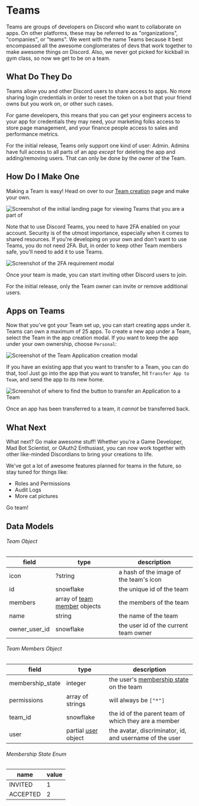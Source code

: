 # Teams

Teams are groups of developers on Discord who want to collaborate on apps. On other platforms, these may be referred to as "organizations", "companies", or "teams". We went with the name Teams because it best encompassed all the awesome conglomerates of devs that work together to make awesome things on Discord. Also, we never got picked for kickball in gym class, so now we get to be on a team.

## What Do They Do

Teams allow you and other Discord users to share access to apps. No more sharing login credentials in order to reset the token on a bot that your friend owns but you work on, or other such cases.

For game developers, this means that you can get your engineers access to your app for credentials they may need, your marketing folks access to store page management, and your finance people access to sales and performance metrics.

<Alert type="danger">

For the initial release, Teams only support one kind of user: Admin. Admins have full access to all parts of an app _except_ for deleting the app and adding/removing users. That can only be done by the owner of the Team.

</Alert>

## How Do I Make One

Making a Team is easy! Head on over to our [Team creation](https://discord.com/developers/teams) page and make your own.

![Screenshot of the initial landing page for viewing Teams that you are a part of](team-page.png)

Note that to use Discord Teams, you need to have 2FA enabled on your account. Security is of the utmost importance, especially when it comes to shared resources. If you're developing on your own and don't want to use Teams, you do not need 2FA. But, in order to keep other Team members safe, you'll need to add it to use Teams.

![Screenshot of the 2FA requirement modal](team-2fa.png)

Once your team is made, you can start inviting other Discord users to join.

<Alert type="info">

For the initial release, only the Team owner can invite or remove additional users.

</Alert>

## Apps on Teams

Now that you've got your Team set up, you can start creating apps under it. Teams can own a maximum of 25 apps. To create a new app under a Team, select the Team in the app creation modal. If you want to keep the app under your own ownership, choose `Personal`:

![Screenshot of the Team Application creation modal](team-make-app.png)

If you have an existing app that you want to transfer to a Team, you can do that, too! Just go into the app that you want to transfer, hit `Transfer App to Team`, and send the app to its new home.

![Screenshot of where to find the button to transfer an Application to a Team](transfer-app-to-team.png)

<Alert type="danger">

Once an app has been transferred to a team, it _cannot_ be transferred back.

</Alert>

## What Next

What next? Go make awesome stuff! Whether you're a Game Developer, Mad Bot Scientist, or OAuth2 Enthusiast, you can now work together with other like-minded Discordians to bring your creations to life.

We've got a lot of awesome features planned for teams in the future, so stay tuned for things like:

- Roles and Permissions
- Audit Logs
- More cat pictures

Go team!

## Data Models

###### Team Object

| field         | type                                                                              | description                            |
| ------------- | --------------------------------------------------------------------------------- | -------------------------------------- |
| icon          | ?string                                                                           | a hash of the image of the team's icon |
| id            | snowflake                                                                         | the unique id of the team              |
| members       | array of [team member](#DOCS_TOPICS_TEAMS/data-models-team-member-object) objects | the members of the team                |
| name          | string                                                                            | the name of the team                   |
| owner_user_id | snowflake                                                                         | the user id of the current team owner  |

###### Team Members Object

| field            | type                                                    | description                                                                                     |
| ---------------- | ------------------------------------------------------- | ----------------------------------------------------------------------------------------------- |
| membership_state | integer                                                 | the user's [membership state](#DOCS_TOPICS_TEAMS/data-models-membership-state-enum) on the team |
| permissions      | array of strings                                        | will always be `["*"]`                                                                          |
| team_id          | snowflake                                               | the id of the parent team of which they are a member                                            |
| user             | partial [user](#DOCS_RESOURCES_USER/user-object) object | the avatar, discriminator, id, and username of the user                                         |

###### Membership State Enum

| name     | value |
| -------- | ----- |
| INVITED  | 1     |
| ACCEPTED | 2     |

